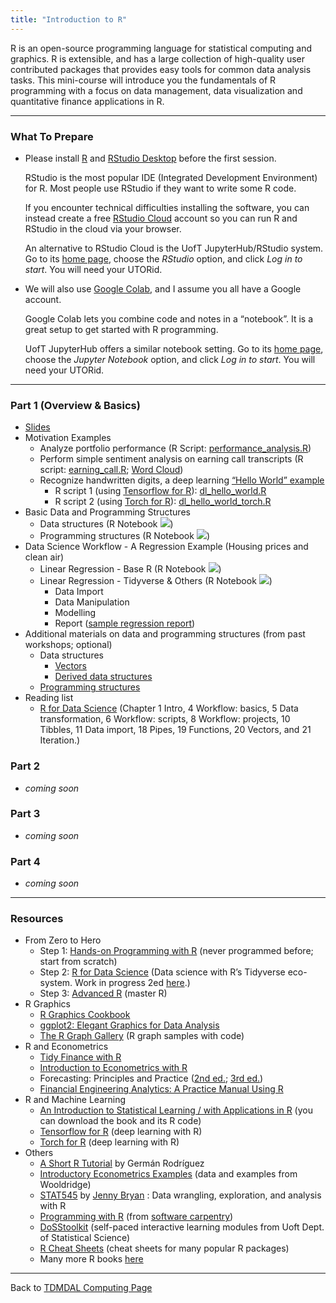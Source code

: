 ```yaml
---
title: "Introduction to R"
---
```


R is an open-source programming language for statistical computing and graphics. R is extensible, and has a large collection of high-quality user contributed packages that provides easy tools for common data analysis tasks. This mini-course will introduce you the fundamentals of R programming with a focus on data management, data visualization and quantitative finance applications in R.

------------------------------------------------------------------------

### What To Prepare

- Please install [R](https://www.r-project.org/) and [RStudio Desktop](https://rstudio.com/products/rstudio/download/) before the first session.

  RStudio is the most popular IDE (Integrated Development Environment) for R. Most people use RStudio if they want to write some R code.

  If you encounter technical difficulties installing the software, you can instead create a free [RStudio Cloud](https://rstudio.cloud/) account so you can run R and RStudio in the cloud via your browser.
  
  An alternative to RStudio Cloud is the UofT JupyterHub/RStudio system. Go to its [home page](https://jupyter.utoronto.ca/hub/login), choose the *RStudio* option, and click *Log in to start*. You will need your UTORid.

- We will also use [Google Colab](https://colab.to/r), and I assume you all have a Google account.
  
  Google Colab lets you combine code and notes in a "notebook". It is a great setup to get started with R programming.

  UofT JupyterHub offers a similar notebook setting. Go to its [home page](https://jupyter.utoronto.ca/hub/login), choose the *Jupyter Notebook* option, and click *Log in to start*. You will need your UTORid.

------------------------------------------------------------------------

### Part 1 (Overview & Basics)

- [Slides](r_intro.pdf)
- Motivation Examples
  - Analyze portfolio performance (R Script: [performance_analysis.R](session_1/performance_analysis.R))
  - Perform simple sentiment analysis on earning call transcripts (R script: [earning_call.R](session_1/earning_call.R); [Word Cloud](session_1/msft_word_cloud.html))
  - Recognize handwritten digits, a deep learning ["Hello World" example](https://tensorflow.rstudio.com/tutorials/beginners/)
    - R script 1 (using [Tensorflow for R](https://tensorflow.rstudio.com/)): [dl_hello_world.R](session_1/dl_hello_world.R)
    - R script 2 (using [Torch for R](https://torch.mlverse.org/)): [dl_hello_world_torch.R](session_1/dl_hello_world_torch.R)
- Basic Data and Programming Structures
  -   Data structures (R Notebook [![](colab-badge.svg)](https://colab.research.google.com/github/tdmdal/r-workshop-202223-winter/blob/master/docs/session_1/R_Basic_Data_Structures.ipynb))
    -   Programming structures (R Notebook [![](colab-badge.svg)](https://colab.research.google.com/github/tdmdal/r-workshop-202223-winter/blob/master/docs/session_1/R_Basic_Programming_Structures.ipynb))
- Data Science Workflow - A Regression Example (Housing prices and clean air)
  - Linear Regression - Base R (R Notebook [![](colab-badge.svg)](https://colab.research.google.com/github/tdmdal/r-workshop-202223-winter/blob/master/docs/session_1/Housing_Prices_Regression_Analysis_(with_base_R).ipynb))
  - Linear Regression - Tidyverse & Others (R Notebook [![](colab-badge.svg)](https://colab.research.google.com/github/tdmdal/r-workshop-202223-winter/blob/master/docs/session_1/Housing_Prices_Regression_Analysis_(with_Tidyverse_and_Others).ipynb))
    - Data Import
    - Data Manipulation
    - Modelling
    - Report ([sample regression report](session_1/result.html))

- Additional materials on data and programming structures (from past workshops; optional)
  - Data structures
    - [Vectors](extra_material/part1_1_vector.html)
    - [Derived data structures](extra_material/part1_2_derived_ds.html)
  - [Programming structures](extra_material/part1_3_function.html)

- Reading list
  - [R for Data Science](https://r4ds.had.co.nz/) (Chapter 1 Intro, 4 Workflow: basics, 5 Data transformation, 6 Workflow: scripts, 8 Workflow: projects, 10 Tibbles, 11 Data import, 18 Pipes, 19 Functions, 20 Vectors, and 21 Iteration.)


### Part 2

- *coming soon*


### Part 3

- *coming soon*


### Part 4

- *coming soon*


------------------------------------------------------------------------

### Resources

- From Zero to Hero
  - Step 1: [Hands-on Programming with R](https://rstudio-education.github.io/hopr/) (never programmed before; start from scratch)
  - Step 2: [R for Data Science](https://r4ds.had.co.nz/) (Data science with R's Tidyverse eco-system. Work in progress 2ed [here](https://r4ds.hadley.nz/).)
  - Step 3: [Advanced R](https://adv-r.hadley.nz/) (master R)

- R Graphics
  - [R Graphics Cookbook](https://r-graphics.org/)
  - [ggplot2: Elegant Graphics for Data Analysis](https://ggplot2-book.org/)
  - [The R Graph Gallery](https://www.r-graph-gallery.com/) (R graph samples with code)

- R and Econometrics
  - [Tidy Finance with R](https://www.tidy-finance.org/index.html)
  - [Introduction to Econometrics with R](https://www.econometrics-with-r.org/)
  - Forecasting: Principles and Practice ([2nd ed.](https://otexts.com/fpp2/); [3rd ed.](https://otexts.com/fpp3/))
  - [Financial Engineering Analytics: A Practice Manual Using R](https://bookdown.org/wfoote01/faur/)

- R and Machine Learning
  - [An Introduction to Statistical Learning / with Applications in R](https://www.statlearning.com/) (you can download the book and its R code)
  - [Tensorflow for R](https://tensorflow.rstudio.com/) (deep learning with R)
  - [Torch for R](https://torch.mlverse.org/) (deep learning with R)
        
- Others
  - [A Short R Tutorial](https://data.princeton.edu/R) by Germán Rodríguez
  - [Introductory Econometrics Examples](https://justinmshea.github.io/wooldridge/articles/Introductory-Econometrics-Examples.html) (data and examples from Wooldridge)
  - [STAT545](https://stat545.com/) by [Jenny Bryan](https://jennybryan.org/) : Data wrangling, exploration, and analysis with R
  - [Programming with R](https://swcarpentry.github.io/r-novice-inflammation/) (from [software carpentry](https://software-carpentry.org/))
  - [DoSStoolkit](https://dosstoolkit.com/) (self-paced interactive learning modules from Uoft Dept. of Statistical Science)
  - [R Cheat Sheets](https://www.rstudio.com/resources/cheatsheets/) (cheat sheets for many popular R packages)
  - Many more R books [here](https://bookdown.org/)

------------------------------------------------------------------------

Back to [TDMDAL Computing Page](https://tdmdal.github.io/)
